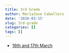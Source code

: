 ```yaml
---
title: 3rd Grade
author: MariaJose Caballero
date: '2020-03-15'
slug: 3rd-grade
categories: []
tags: []
---
```

+ [16th and 17th March](`r blogdown::shortcode('ref', 'content/16i173erd.html')`)